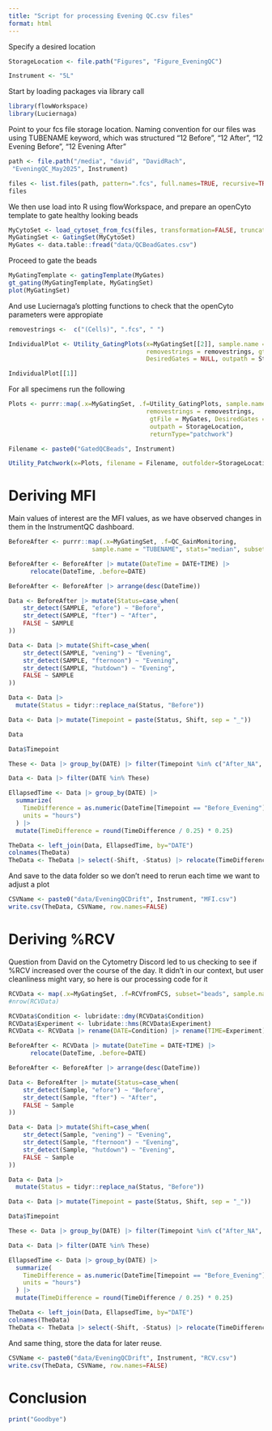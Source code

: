 ```yaml
---
title: "Script for processing Evening QC.csv files"
format: html
---
```

Specify a desired location

```r
StorageLocation <- file.path("Figures", "Figure_EveningQC")

Instrument <- "5L"
```

Start by loading packages via library call 

```r
library(flowWorkspace)
library(Luciernaga)
```

Point to your fcs file storage location. Naming convention for our files was using TUBENAME keyword, which was structured "12 Before", "12 After", "12 Evening Before", "12 Evening After"

```r
path <- file.path("/media", "david", "DavidRach",
 "EveningQC_May2025", Instrument)

files <- list.files(path, pattern=".fcs", full.names=TRUE, recursive=TRUE)
files
```

We then use load into R using flowWorkspace, and prepare an openCyto template to gate healthy looking beads

```r
MyCytoSet <- load_cytoset_from_fcs(files, transformation=FALSE, truncate_max_range = FALSE)
MyGatingSet <- GatingSet(MyCytoSet)
MyGates <- data.table::fread("data/QCBeadGates.csv")
```

Proceed to gate the beads
```r
MyGatingTemplate <- gatingTemplate(MyGates)
gt_gating(MyGatingTemplate, MyGatingSet)
plot(MyGatingSet)
```

And use Luciernaga's plotting functions to check that the openCyto parameters were appropiate

```r
removestrings <-  c("(Cells)", ".fcs", " ")

IndividualPlot <- Utility_GatingPlots(x=MyGatingSet[[2]], sample.name = "GUID",
                                      removestrings = removestrings, gtFile = MyGates,
                                      DesiredGates = NULL, outpath = StorageLocation, returnType="patchwork")

IndividualPlot[[1]]
```

For all specimens run the following

```r
Plots <- purrr::map(.x=MyGatingSet, .f=Utility_GatingPlots, sample.name = "GUID",
                                      removestrings = removestrings,
                                       gtFile = MyGates, DesiredGates = NULL,
                                       outpath = StorageLocation,
                                       returnType="patchwork")

Filename <- paste0("GatedQCBeads", Instrument)

Utility_Patchwork(x=Plots, filename = Filename, outfolder=StorageLocation, thecolumns=1, therows=1, width=7, height=9, returntype="pdf", NotListofList = FALSE)
```

# Deriving MFI

Main values of interest are the MFI values, as we have observed changes in them in the InstrumentQC dashboard. 

```r
BeforeAfter <- purrr::map(.x=MyGatingSet, .f=QC_GainMonitoring,
                       sample.name = "TUBENAME", stats="median", subsets="beads") |> bind_rows()

BeforeAfter <- BeforeAfter |> mutate(DateTime = DATE+TIME) |>
      relocate(DateTime, .before=DATE)

BeforeAfter <- BeforeAfter |> arrange(desc(DateTime))

Data <- BeforeAfter |> mutate(Status=case_when(
    str_detect(SAMPLE, "efore") ~ "Before",
    str_detect(SAMPLE, "fter") ~ "After",
    FALSE ~ SAMPLE
))

Data <- Data |> mutate(Shift=case_when(
    str_detect(SAMPLE, "vening") ~ "Evening",
    str_detect(SAMPLE, "fternoon") ~ "Evening",
    str_detect(SAMPLE, "hutdown") ~ "Evening",
    FALSE ~ SAMPLE
))

Data <- Data |>
  mutate(Status = tidyr::replace_na(Status, "Before"))

Data <- Data |> mutate(Timepoint = paste(Status, Shift, sep = "_"))

Data
```

```r
Data$Timepoint

These <- Data |> group_by(DATE) |> filter(Timepoint %in% c("After_NA", "Before_Evening")) |> summarize(Count=n()) |> filter(Count == 2) |> dplyr::pull(DATE)

Data <- Data |> filter(DATE %in% These)

EllapsedTime <- Data |> group_by(DATE) |>
  summarize(
    TimeDifference = as.numeric(DateTime[Timepoint == "Before_Evening"] - DateTime[Timepoint == "After_NA"],
    units = "hours")
  ) |>
  mutate(TimeDifference = round(TimeDifference / 0.25) * 0.25)

TheData <- left_join(Data, EllapsedTime, by="DATE")
colnames(TheData)
TheData <- TheData |> select(-Shift, -Status) |> relocate(TimeDifference, .after=Timepoint)
```

And save to the data folder so we don't need to rerun each time we want to adjust a plot
```r
CSVName <- paste0("data/EveningQCDrift", Instrument, "MFI.csv")
write.csv(TheData, CSVName, row.names=FALSE)
```

# Deriving %RCV

Question from David on the Cytometry Discord led to us checking to see if %RCV increased over the course of the day. It didn't in our context, but user cleanliness might vary, so here is our processing code for it

```r
RCVData <- map(.x=MyGatingSet, .f=RCVfromFCS, subset="beads", sample.name="GUID", condition.name="$DATE", experiment.name="$ETIM") |> bind_rows()
#nrow(RCVData)

RCVData$Condition <- lubridate::dmy(RCVData$Condition)
RCVData$Experiment <- lubridate::hms(RCVData$Experiment)
RCVData <- RCVData |> rename(DATE=Condition) |> rename(TIME=Experiment)

BeforeAfter <- RCVData |> mutate(DateTime = DATE+TIME) |>
      relocate(DateTime, .before=DATE)

BeforeAfter <- BeforeAfter |> arrange(desc(DateTime))

Data <- BeforeAfter |> mutate(Status=case_when(
    str_detect(Sample, "efore") ~ "Before",
    str_detect(Sample, "fter") ~ "After",
    FALSE ~ Sample
))

Data <- Data |> mutate(Shift=case_when(
    str_detect(Sample, "vening") ~ "Evening",
    str_detect(Sample, "fternoon") ~ "Evening",
    str_detect(Sample, "hutdown") ~ "Evening",
    FALSE ~ Sample
))

Data <- Data |>
  mutate(Status = tidyr::replace_na(Status, "Before"))

Data <- Data |> mutate(Timepoint = paste(Status, Shift, sep = "_"))

Data$Timepoint

These <- Data |> group_by(DATE) |> filter(Timepoint %in% c("After_NA", "Before_Evening")) |> summarize(Count=n()) |> filter(Count == 2) |> dplyr::pull(DATE)

Data <- Data |> filter(DATE %in% These)

EllapsedTime <- Data |> group_by(DATE) |>
  summarize(
    TimeDifference = as.numeric(DateTime[Timepoint == "Before_Evening"] - DateTime[Timepoint == "After_NA"],
    units = "hours")
  ) |>
  mutate(TimeDifference = round(TimeDifference / 0.25) * 0.25)

TheData <- left_join(Data, EllapsedTime, by="DATE")
colnames(TheData)
TheData <- TheData |> select(-Shift, -Status) |> relocate(TimeDifference, .after=Timepoint)
```

And same thing, store the data for later reuse. 

```r
CSVName <- paste0("data/EveningQCDrift", Instrument, "RCV.csv")
write.csv(TheData, CSVName, row.names=FALSE)
```

# Conclusion

```r
print("Goodbye")
```



